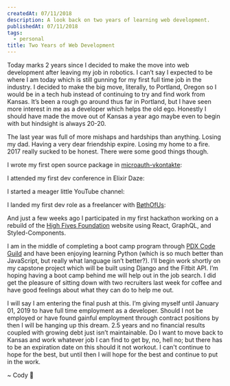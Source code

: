 ```yaml
---
createdAt: 07/11/2018
description: A look back on two years of learning web development.
publishedAt: 07/11/2018
tags:
  - personal
title: Two Years of Web Development
---
```



Today marks 2 years since I decided to make the move into web development after leaving my job in robotics. I can’t say I expected to be where I am today which is still gunning for my first full time job in the industry. I decided to make the big move, literally, to Portland, Oregon so I would be in a tech hub instead of continuing to try and find work from Kansas. It’s been a rough go around thus far in Portland, but I have seen more interest in me as a developer which helps the old ego. Honestly I should have made the move out of Kansas a year ago maybe even to begin with but hindsight is always 20-20.

The last year was full of more mishaps and hardships than anything. Losing my dad. Having a very dear friendship expire. Losing my home to a fire. 2017 really sucked to be honest. There were some good things though.

I wrote my first open source package in [microauth-vkontakte](https://www.npmjs.com/package/microauth-vkontakte):

<Tweet
  align="center"
  hidesConversation={true}
  theme="dark"
  tweetLink="RockChalkDev/status/902974309727076352"
/>

I attended my first dev conference in Elixir Daze:

<Tweet
  align="center"
  hidesConversation={true}
  theme="dark"
  tweetLink="RockChalkDev/status/969629316891009024"
/>

I started a meager little YouTube channel:

<Tweet
  align="center"
  hidesConversation={true}
  theme="dark"
  tweetLink="RockChalkDev/status/973594316697346048"
/>

I landed my first dev role as a freelancer with [BøthOfUs](http://www.bothofus.se/):

<Tweet
  align="center"
  hidesConversation={true}
  theme="dark"
  tweetLink="RockChalkDev/status/976420499499692033"
/>

And just a few weeks ago I participated in my first hackathon working on a rebuild of the [High Fives Foundation](https://highfivesfoundation.org/) website using React, GraphQL, and Styled-Components.

I am in the middle of completing a boot camp program through [PDX Code Guild](https://pdxcodeguild.com/) and have been enjoying learning Python (which is so much better than JavaScript, but really what language isn’t better?). I’ll begin work shortly on my capstone project which will be built using Django and the Fitbit API. I’m hoping having a boot camp behind me will help out in the job search. I did get the pleasure of sitting down with two recruiters last week for coffee and have good feelings about what they can do to help me out.

I will say I am entering the final push at this. I’m giving myself until January 01, 2019 to have full time employment as a developer. Should I not be employed or have found gainful employment through contract positions by then I will be hanging up this dream. 2.5 years and no financial results coupled with growing debt just isn’t maintainable. Do I want to move back to Kansas and work whatever job I can find to get by, no, hell no; but there has to be an expiration date on this should it not workout. I can't continue to hope for the best, but until then I will hope for the best and continue to put in the work.

<Signature>~ Cody 🚀</Signature>
